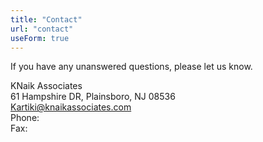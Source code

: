 ```yaml
---
title: "Contact"
url: "contact"
useForm: true
---
```



If you have any unanswered questions, please let us know.

KNaik Associates  
61 Hampshire DR, Plainsboro, NJ 08536  
[Kartiki@knaikassociates.com](mailto:Kartiki@knaikassociates.com)  
Phone: <CallLink />  
Fax:

